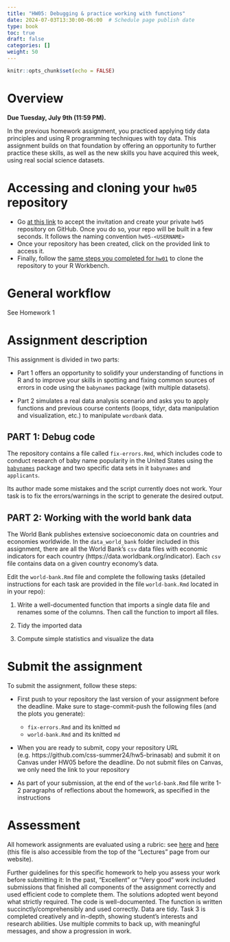 ```yaml
---
title: "HW05: Debugging & practice working with functions"
date: 2024-07-03T13:30:00-06:00  # Schedule page publish date
type: book
toc: true
draft: false
categories: []
weight: 50
---
```


```r
knitr::opts_chunk$set(echo = FALSE)
```

# Overview

**Due Tuesday, July 9th (11:59 PM).**

In the previous homework assignment, you practiced applying tidy data principles and using R programming techniques with toy data. This assignment builds on that foundation by offering an opportunity to further practice these skills, as well as the new skills you have acquired this week, using real social science datasets.


# Accessing and cloning your `hw05` repository

* Go [at this link](https://classroom.github.com/a/hgBx2KXX) to accept the invitation and create your private `hw05` repository on GitHub. Once you do so, your repo will be built in a few seconds. It follows the naming convention `hw05-<USERNAME>`
* Once your repository has been created, click on the provided link to access it. 
* Finally, follow the [same steps you completed for `hw01`](/homework/edit-readme/) to clone the repository to your R Workbench.


# General workflow

See Homework 1


# Assignment description

This assignment is divided in two parts:

* Part 1 offers an opportunity to solidify your understanding of functions in R and to improve your skills in spotting and fixing common sources of errors in code using the `babynames` package (with multiple datasets). 

* Part 2 simulates a real data analysis scenario and asks you to apply functions and previous course contents (loops, tidyr, data manipulation and visualization, etc.) to manipulate `wordbank` data.


## PART 1: Debug code

The repository contains a file called `fix-errors.Rmd`, which includes code to conduct research of baby name popularity in the United States using the [`babynames`](http://hadley.github.io/babynames/) package and two specific data sets in it `babynames` and `applicants`. 

Its author made some mistakes and the script currently does not work. Your task is to fix the errors/warnings in the script to generate the desired output.


## PART 2: Working with the world bank data

The World Bank publishes extensive socioeconomic data on countries and economies worldwide. In the `data_world_bank` folder included in this assignment, there are all the World Bank’s `csv` data files with economic indicators for each country (https://data.worldbank.org/indicator). Each `csv` file contains data on a given country economy's data.

Edit the `world-bank.Rmd` file and complete the following tasks (detailed instructions for each task are provided in the file `world-bank.Rmd` located in in your repo):

1. Write a well-documented function that imports a single data file and renames some of the columns. Then call the function to import all files.

2. Tidy the imported data

3. Compute simple statistics and visualize the data

<!--
Once you have the data imported, write a brief report exploring and analyzing at least [two variables in the data](http://data.worldbank.org/indicator). Use a combination of descriptive statistics, tables, and figures, and present your results and analysis in a coherent and interpretable manner. The main point is that your report should not just be code and output from R - you also need to include your own written analysis. Submitting the report as an [Quarto document](http://rmarkdown.rstudio.com/) will make this much easier (and is in fact mandatory).
-->


# Submit the assignment

To submit the assignment, follow these steps:

* First push to your repository the last version of your assignment before the deadline. Make sure to stage-commit-push the following files (and the plots you generate):
    
    - `fix-errors.Rmd` and its knitted `md`
    - `world-bank.Rmd` and its knitted `md`

* When you are ready to submit, copy your repository URL (e.g. https://github.com/css-summer24/hw5-brinasab) and submit it on Canvas under HW05 before the deadline. Do not submit files on Canvas, we only need the link to your repository 

* As part of your submission, at the end of the `world-bank.Rmd` file write 1-2 paragraphs of reflections about the homework, as specified in the instructions

  
# Assessment

All homework assignments are evaluated using a rubric: see [here](/faq/homework-evaluations/) and [here](https://docs.google.com/spreadsheets/d/1h7_TmhUr5k7BGT3h-F4VJMUEEUtvvhqw/edit?usp=sharing&ouid=112534119211880791899&rtpof=true&sd=true) (this file is also accessible from the top of the "Lectures" page from our website).

Further guidelines for this specific homework to help you assess your work before submitting it:
In the past, "Excellent" or "Very good" work included submissions that finished all components of the assignment correctly and used efficient code to complete them. The solutions adopted went beyond what strictly required. The code is well-documented. The function is written succinctly/comprehensibly and used correctly. Data are tidy. Task 3 is completed creatively and in-depth, showing student's interests and research abilities. Use multiple commits to back up, with meaningful messages, and show a progression in work.


